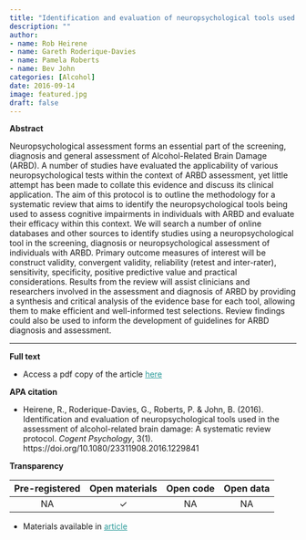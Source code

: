 ```yaml
---
title: "Identification and evaluation of neuropsychological tools used in the assessment of alcohol-related brain damage: A systematic review protocol"
description: ""
author:
- name: Rob Heirene
- name: Gareth Roderique-Davies
- name: Pamela Roberts
- name: Bev John
categories: [Alcohol]
date: 2016-09-14
image: featured.jpg
draft: false
---
```


**Abstract**

Neuropsychological assessment forms an essential part of the screening, diagnosis and general assessment of Alcohol-Related Brain Damage (ARBD). A number of studies have evaluated the applicability of various neuropsychological tests within the context of ARBD assessment, yet little attempt has been made to collate this evidence and discuss its clinical application. The aim of this protocol is to outline the methodology for a systematic review that aims to identify the neuropsychological tools being used to assess cognitive impairments in individuals with ARBD and evaluate their efficacy within this context. We will search a number of online databases and other sources to identify studies using a neuropsychological tool in the screening, diagnosis or neuropsychological assessment of individuals with ARBD. Primary outcome measures of interest will be construct validity, convergent validity, reliability (retest and inter-rater), sensitivity, specificity, positive predictive value and practical considerations. Results from the review will assist clinicians and researchers involved in the assessment and diagnosis of ARBD by providing a synthesis and critical analysis of the evidence base for each tool, allowing them to make efficient and well-informed test selections. Review findings could also be used to inform the development of guidelines for ARBD diagnosis and assessment.

------------------------------------------------------------------------

**Full text**

-   Access a pdf copy of the article [here](HeireneEtal(2016)SRProtocol.pdf){style="color: #289998"}

**APA citation**

-   Heirene, R., Roderique-Davies, G., Roberts, P. & John, B. (2016). Identification and evaluation of neuropsychological tools used in the assessment of alcohol-related brain damage: A systematic review protocol. *Cogent Psychology*, 3(1). https://doi.org/10.1080/23311908.2016.1229841

**Transparency**

| Pre-registered | Open materials | Open code | Open data |
|:--------------:|:--------------:|:---------:|:---------:|
|       NA       |       ✓        |    NA     |    NA     |

-   Materials available in [article](https://www.tandfonline.com/doi/full/10.1080/23311908.2016.1229841){style="color: #289998"}
